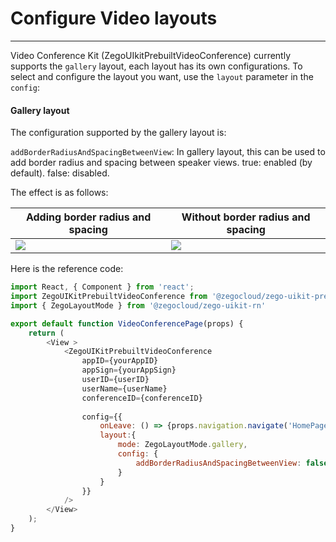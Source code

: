 # Configure Video layouts

- - -


Video Conference Kit (ZegoUIkitPrebuiltVideoConference) currently supports the `gallery` layout, each layout has its own configurations. 
To select and configure the layout you want, use the `layout` parameter in the `config`:

#### Gallery layout

The configuration supported by the gallery layout is:

`addBorderRadiusAndSpacingBetweenView`: In gallery layout, this can be used to add border radius and spacing between speaker views. true: enabled (by default). false: disabled. 


The effect is as follows:

|Adding border radius and spacing | Without border radius and spacing|
|----|----|
|<Frame width="200" height="auto" ><img src="https://storage.zego.im/sdk-doc/Pics/ZegoUIKit/conference/6.png" /></Frame> |<Frame width="200" height="auto" ><img src="https://storage.zego.im/sdk-doc/Pics/ZegoUIKit/conference/6_false.png" /></Frame>|

Here is the reference code:

```js {17-22}
import React, { Component } from 'react';
import ZegoUIKitPrebuiltVideoConference from '@zegocloud/zego-uikit-prebuilt-video-conference-rn';
import { ZegoLayoutMode } from '@zegocloud/zego-uikit-rn'

export default function VideoConferencePage(props) {
    return (
        <View >
            <ZegoUIKitPrebuiltVideoConference
                appID={yourAppID}
                appSign={yourAppSign}
                userID={userID}
                userName={userName}
                conferenceID={conferenceID}
                
                config={{
                    onLeave: () => {props.navigation.navigate('HomePage')},
                    layout:{
                        mode: ZegoLayoutMode.gallery,
                        config: {
                            addBorderRadiusAndSpacingBetweenView: false
                        }
                    }
                }}
            />
        </View>
    );
}
```
